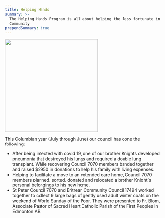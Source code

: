 ```yaml
---
title: Helping Hands
summary: >-
  The Helping Hands Program is all about helping the less fortunate in our
  Community
prependSummary: true
---
```


<Image src="/api/images/Web/KnigthsAtWork.jpg" float="right" width="300" />

This Columbian year (July through June) our council has done the following:

- After being infected with covid 19, one of our brother Knights developed pneumonia that destroyed his
  lungs and required a double lung transplant. While recovering Council 7070 members banded together
  and raised $2950 in donations to help his family with living expenses.
- Helping to facilitate a move to an extended care home, Council 7070 members planned, sorted, donated
  and relocated a brother Knight`s personal belongings to his new home.
- St Peter Council 7070 and Eritrean Community Council 17494 worked together to collect 9 large bags of
  gently used adult winter coats on the weekend of World Sunday of the Poor. They were presented to Fr.
  Blom, Associate Pastor of Sacred Heart Catholic Parish of the First Peoples in Edmonton AB.
